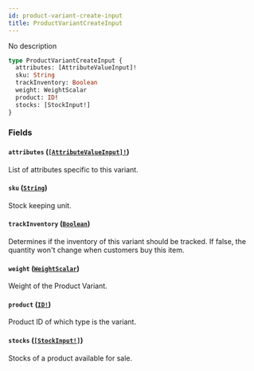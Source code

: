 ```yaml
---
id: product-variant-create-input
title: ProductVariantCreateInput
---
```


No description

```graphql
type ProductVariantCreateInput {
  attributes: [AttributeValueInput]!
  sku: String
  trackInventory: Boolean
  weight: WeightScalar
  product: ID!
  stocks: [StockInput!]
}
```

### Fields

#### `attributes` ([`[AttributeValueInput]!`](/developer/api-reference/inputs/attribute-value-input.mdx))

List of attributes specific to this variant.

#### `sku` ([`String`](/developer/api-reference/scalars/string.mdx))

Stock keeping unit.

#### `trackInventory` ([`Boolean`](/developer/api-reference/scalars/boolean.mdx))

Determines if the inventory of this variant should be tracked. If false, the quantity won't change when customers buy this item.

#### `weight` ([`WeightScalar`](/developer/api-reference/scalars/weight-scalar.mdx))

Weight of the Product Variant.

#### `product` ([`ID!`](/developer/api-reference/scalars/id.mdx))

Product ID of which type is the variant.

#### `stocks` ([`[StockInput!]`](/developer/api-reference/inputs/stock-input.mdx))

Stocks of a product available for sale.
